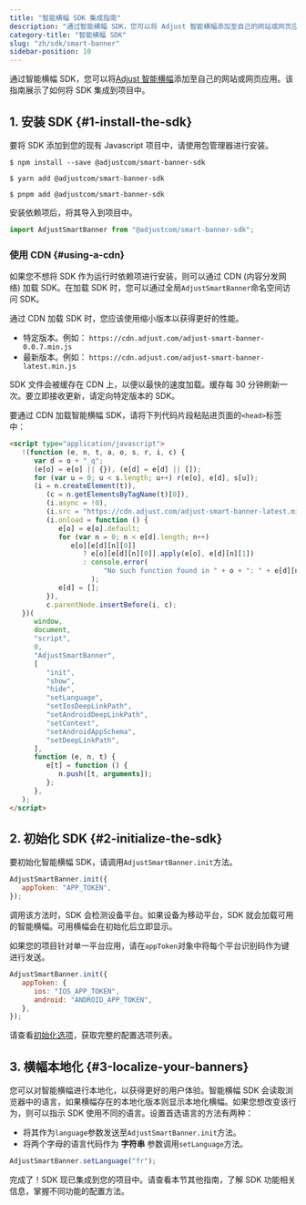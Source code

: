 ```yaml
---
title: "智能横幅 SDK 集成指南"
description: "通过智能横幅 SDK，您可以将 Adjust 智能横幅添加至自己的网站或网页应用。"
category-title: "智能横幅 SDK"
slug: "zh/sdk/smart-banner"
sidebar-position: 10
---
```


通过智能横幅 SDK，您可以将[Adjust 智能横幅](https://www.adjust.com/glossary/smart-banners/)添加至自己的网站或网页应用。该指南展示了如何将 SDK 集成到项目中。

## 1\. 安装 SDK {#1-install-the-sdk}

要将 SDK 添加到您的现有 Javascript 项目中，请使用包管理器进行安装。

<Tabs>
<Tab title="NPM">

```console
$ npm install --save @adjustcom/smart-banner-sdk
```

</Tab>
<Tab title="yarn">

```console
$ yarn add @adjustcom/smart-banner-sdk
```

</Tab>
<Tab title="pnpm">

```console
$ pnpm add @adjustcom/smart-banner-sdk
```

</Tab>
</Tabs>

安装依赖项后，将其导入到项目中。

```js
import AdjustSmartBanner from "@adjustcom/smart-banner-sdk";
```

### 使用 CDN {#using-a-cdn}

如果您不想将 SDK 作为运行时依赖项进行安装，则可以通过 CDN \(内容分发网络\) 加载 SDK。在加载 SDK 时，您可以通过全局`AdjustSmartBanner`命名空间访问 SDK。

通过 CDN 加载 SDK 时，您应该使用缩小版本以获得更好的性能。

-  特定版本。例如： `https://cdn.adjust.com/adjust-smart-banner-0.0.7.min.js`
-  最新版本。例如： `https://cdn.adjust.com/adjust-smart-banner-latest.min.js`

SDK 文件会被缓存在 CDN 上，以便以最快的速度加载。缓存每 30 分钟刷新一次。要立即接收更新，请定向特定版本的 SDK。

要通过 CDN 加载智能横幅 SDK，请将下列代码片段粘贴进页面的`<head>`标签中：

```html
<script type="application/javascript">
   !(function (e, n, t, a, o, s, r, i, c) {
      var d = o + "_q";
      (e[o] = e[o] || {}), (e[d] = e[d] || []);
      for (var u = 0; u < s.length; u++) r(e[o], e[d], s[u]);
      (i = n.createElement(t)),
         (c = n.getElementsByTagName(t)[0]),
         (i.async = !0),
         (i.src = "https://cdn.adjust.com/adjust-smart-banner-latest.min.js"),
         (i.onload = function () {
            e[o] = e[o].default;
            for (var n = 0; n < e[d].length; n++)
               e[o][e[d][n][0]]
                  ? e[o][e[d][n][0]].apply(e[o], e[d][n][1])
                  : console.error(
                       "No such function found in " + o + ": " + e[d][n][0],
                    );
            e[d] = [];
         }),
         c.parentNode.insertBefore(i, c);
   })(
      window,
      document,
      "script",
      0,
      "AdjustSmartBanner",
      [
         "init",
         "show",
         "hide",
         "setLanguage",
         "setIosDeepLinkPath",
         "setAndroidDeepLinkPath",
         "setContext",
         "setAndroidAppSchema",
         "setDeepLinkPath",
      ],
      function (e, n, t) {
         e[t] = function () {
            n.push([t, arguments]);
         };
      },
   );
</script>
```

## 2\. 初始化 SDK {#2-initialize-the-sdk}

要初始化智能横幅 SDK，请调用`AdjustSmartBanner.init`方法。

```js
AdjustSmartBanner.init({
   appToken: "APP_TOKEN",
});
```

调用该方法时，SDK 会检测设备平台。如果设备为移动平台，SDK 就会加载可用的智能横幅。可用横幅会在初始化后立即显示。

如果您的项目针对单一平台应用，请在`appToken`对象中将每个平台识别码作为键进行发送。

```js
AdjustSmartBanner.init({
   appToken: {
      ios: "IOS_APP_TOKEN",
      android: "ANDROID_APP_TOKEN",
   },
});
```

<Callout type="note">

请查看[初始化选项](/zh/sdk/smart-banner/init-options)，获取完整的配置选项列表。

</Callout>

## 3\. 横幅本地化 {#3-localize-your-banners}

您可以对智能横幅进行本地化，以获得更好的用户体验。智能横幅 SDK 会读取浏览器中的语言，如果横幅存在的本地化版本则显示本地化横幅。如果您想改变该行为，则可以指示 SDK 使用不同的语言。设置首选语言的方法有两种：

-  将其作为`language`参数发送至`AdjustSmartBanner.init`方法。
-  将两个字母的语言代码作为 **字符串** 参数调用`setLanguage`方法。

```js
AdjustSmartBanner.setLanguage("fr");
```

完成了！SDK 现已集成到您的项目中。请查看本节其他指南，了解 SDK 功能相关信息，掌握不同功能的配置方法。
